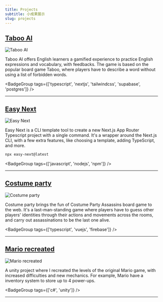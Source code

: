 ```yaml
---
title: Projects
subtitle: 小成果展示
slug: projects
---
```


## [Taboo AI](https://taboo-ai.vercel.app)

![Taboo AI](<https://github.com/xmliszt/resources/blob/main/taboo-ai/images/v300/poster3.0(features).png?raw=true>)

Taboo AI offers English learners a gamified experience to practice English expressions and vocabulary, with feedbacks. The game is based on the popular board game Taboo, where players have to describe a word without using a list of forbidden words.

<BadgeGroup
  tags={['typescript', 'nextjs', 'tailwindcss', 'supabase', 'postgres']}
/>

---

## [Easy Next](https://www.npmjs.com/package/easy-next)

![Easy Next](https://firebasestorage.googleapis.com/v0/b/portfolio-35dfd.appspot.com/o/v2%2FtAD6hG0KxDMM1OiiRmfhRgXyY1d2%2Fprojects%2Feasy-next-poster.png?alt=media&token=acd43a73-7806-4aab-8929-18935cda0127)

Easy Next is a CLI template tool to create a new Next.js App Router Typescript project with a single command. It's a wrapper around the Next.js CLI, with a few extra features, like choosing a template, adding TypeScript, and more.

```bash title="easy-next usage"
npx easy-next@latest
```

<BadgeGroup tags={['javascript', 'nodejs', 'npm']} />

---

## [Costume party](https://costume-party.web.app/)

![Costume party](https://firebasestorage.googleapis.com/v0/b/portfolio-35dfd.appspot.com/o/v2%2FtAD6hG0KxDMM1OiiRmfhRgXyY1d2%2Fprojects%2FArtboard%201.png?alt=media&token=75e3fece-c208-4ff2-824f-c088f1c285fe)

Costume party brings the fun of Costume Party Assassins board game to the web. It's a last-man-standing game where players have to guess other players' identities through their actions and movements across the rooms, and carry out assassinations to be the last one alive.

<BadgeGroup tags={['typescript', 'vuejs', 'firebase']} />

---

## [Mario recreated](https://xmliszt.itch.io/mario-final)

![Mario recreated](https://firebasestorage.googleapis.com/v0/b/portfolio-35dfd.appspot.com/o/v2%2FtAD6hG0KxDMM1OiiRmfhRgXyY1d2%2Fprojects%2FMario%20Final.png?alt=media&token=d38ee634-050a-4831-a5fa-7f34d7596e50)

A unity project where I recreated the levels of the original Mario game, with increased difficulties and new mechanics. For example, Mario have a inventory system to store up to 4 power-ups.

<BadgeGroup tags={['c#', 'unity']} />

---
